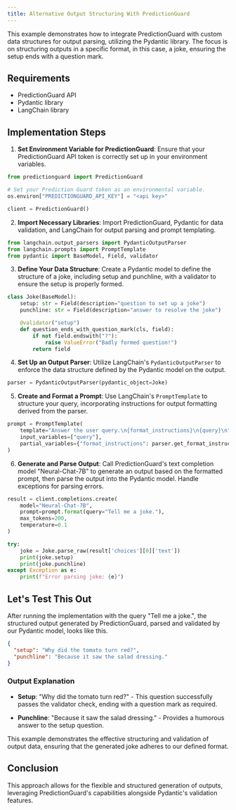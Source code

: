 ```yaml
---
title: Alternative Output Structuring With PredictionGuard
---
```


This example demonstrates how to integrate PredictionGuard with custom data
structures for output parsing, utilizing the Pydantic library. The focus is on
structuring outputs in a specific format, in this case, a joke, ensuring the
setup ends with a question mark.

## Requirements

- PredictionGuard API
- Pydantic library
- LangChain library

## Implementation Steps

1. **Set Environment Variable for PredictionGuard**: Ensure that your
PredictionGuard API token is correctly set up in your environment variables.

```python copy
from predictionguard import PredictionGuard

# Set your Prediction Guard token as an environmental variable.
os.environ["PREDICTIONGUARD_API_KEY"] = "<api key>"

client = PredictionGuard()
```

2. **Import Necessary Libraries**: Import PredictionGuard, Pydantic for data
validation, and LangChain for output parsing and prompt templating.

```python copy
from langchain.output_parsers import PydanticOutputParser
from langchain.prompts import PromptTemplate
from pydantic import BaseModel, Field, validator
```

3. **Define Your Data Structure**: Create a Pydantic model to define the
structure of a joke, including setup and punchline, with a validator to ensure
the setup is properly formed.

```python copy
class Joke(BaseModel):
    setup: str = Field(description="question to set up a joke")
    punchline: str = Field(description="answer to resolve the joke")

    @validator("setup")
    def question_ends_with_question_mark(cls, field):
        if not field.endswith("?"):
            raise ValueError("Badly formed question!")
        return field
```

4. **Set Up an Output Parser**: Utilize LangChain's `PydanticOutputParser` to
enforce the data structure defined by the Pydantic model on the output.

```python copy
parser = PydanticOutputParser(pydantic_object=Joke)
```

5. **Create and Format a Prompt**: Use LangChain's `PromptTemplate` to structure
your query, incorporating instructions for output formatting derived from the parser.

```python copy
prompt = PromptTemplate(
    template="Answer the user query.\n{format_instructions}\n{query}\n",
    input_variables=["query"],
    partial_variables={"format_instructions": parser.get_format_instructions()},
)
```

6. **Generate and Parse Output**: Call PredictionGuard's text completion model
"Neural-Chat-7B" to generate an output based on the formatted prompt, then parse
the output into the Pydantic model. Handle exceptions for parsing errors.

```python copy
result = client.completions.create(
    model="Neural-Chat-7B",
    prompt=prompt.format(query="Tell me a joke."),
    max_tokens=200,
    temperature=0.1
)

try:
    joke = Joke.parse_raw(result['choices'][0]['text'])
    print(joke.setup)
    print(joke.punchline)
except Exception as e:
    print(f"Error parsing joke: {e}")
```

## Let's Test This Out

After running the implementation with the query "Tell me a joke.", the structured
output generated by PredictionGuard, parsed and validated by our Pydantic model,
looks like this.

```json copy
{
  "setup": "Why did the tomato turn red?",
  "punchline": "Because it saw the salad dressing."
}
```

### Output Explanation

- **Setup**: "Why did the tomato turn red?" - This question successfully passes
the validator check, ending with a question mark as required.

- **Punchline**: "Because it saw the salad dressing." - Provides a humorous answer
to the setup question.

This example demonstrates the effective structuring and validation of output data,
ensuring that the generated joke adheres to our defined format.

## Conclusion

This approach allows for the flexible and structured generation of outputs,
leveraging PredictionGuard's capabilities alongside Pydantic's validation features.
